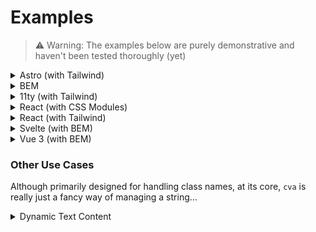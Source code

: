 # Examples

> ⚠️ Warning: The examples below are purely demonstrative and haven't been tested thoroughly (yet)

<details>
  <summary>Astro (with Tailwind)</summary>

```astro
---
import { cva, type VariantProps } from "class-variance-authority";

const button = cva("button", {
  variants: {
    intent: {
      primary: [
        "bg-blue-500",
        "text-white",
        "border-transparent",
        "hover:bg-blue-600",
      ],
      secondary: [
        "bg-white",
        "text-gray-800",
        "border-gray-400",
        "hover:bg-gray-100",
      ],
    },
    size: {
      small: ["text-sm", "py-1", "px-2"],
      medium: ["text-base", "py-2", "px-4"],
    },
  },
  compoundVariants: [{ intent: "primary", size: "medium", class: "uppercase" }],
});

interface Props extends VariantProps<typeof button> {}

/**
 * For Astro components, we recommend setting your defaultVariants within
 * Astro.props (which are `undefined` by default)
 */
const { intent = "primary", size = "medium" } = Astro.props;
---

<button class={button({ intent, size })}>
  <slot />
</button>
```

</details>

<details>
  <summary>BEM</summary>

```css
/* styles.css */
.button {
  /* */
}

.button--primary {
  /* */
}
.button--secondary {
  /* */
}

.button--small {
  /* */
}
.button--medium {
  /* */
}

.button--primary-small {
  /* */
}
```

```ts
import { cva } from "class-variance-authority";

const button = cva("button", {
  variants: {
    intent: {
      primary: "button--primary",
      secondary: "button--secondary",
    },
    size: {
      small: "button--small",
      medium: "button--medium",
    },
  },
  compoundVariants: [
    { intent: "primary", size: "medium", class: "button--primary-small" },
  ],
  defaultVariants: {
    intent: "primary",
    size: "medium",
  },
});

button();
// => "button button--primary button--medium"

button({ intent: "secondary", size: "small" });
// => "button button--secondary button--small"
```

</details>

<details>
    <summary>11ty (with Tailwind)</summary>

```js
// button.11ty.js
const { cva } = require("class-variance-authority");

// ⚠️ Disclaimer: Use of Tailwind CSS is optional
const button = cva("button", {
  variants: {
    intent: {
      primary: [
        "bg-blue-500",
        "text-white",
        "border-transparent",
        "hover:bg-blue-600",
      ],
      secondary: [
        "bg-white",
        "text-gray-800",
        "border-gray-400",
        "hover:bg-gray-100",
      ],
    },
    size: {
      small: ["text-sm", "py-1", "px-2"],
      medium: ["text-base", "py-2", "px-4"],
    },
  },
  compoundVariants: [{ intent: "primary", size: "medium", class: "uppercase" }],
  defaultVariants: {
    intent: "primary",
    size: "medium",
  },
});

module.exports = function ({ label, intent, size }) {
  return `<button class="${button({ intent, size })}">${label}</button>`;
};
```

</details>

<details>
    <summary>React (with CSS Modules)</summary>

```css
/* button.module.css */
.base {
  /* */
}

.primary {
  /* */
}
.secondary {
  /* */
}

.small {
  /* */
}
.medium {
  /* */
}

.primaryMedium {
  /* */
}
```

```tsx
// button.tsx
import React from "react";
import { cva, type VariantProps } from "class-variance-authority";

import {
  base,
  primary,
  secondary,
  small,
  medium,
  primaryMedium,
} from "./button.module.css";

const button = cva(base, {
  variants: {
    intent: {
      primary,
      secondary,
    },
    size: {
      small,
      medium,
    },
  },
  compoundVariants: [
    { intent: "primary", size: "medium", className: primaryMedium },
  ],
  defaultVariants: {
    intent: "primary",
    size: "medium",
  },
});

export interface ButtonProps
  extends React.ButtonHTMLAttributes<HTMLButtonElement>,
    VariantProps<typeof button> {}

export const Button: React.FC<ButtonProps> = ({
  className,
  intent,
  size,
  ...props
}) => <button className={button({ intent, size, className })} {...props} />;
```

</details>

<details>
    <summary>React (with Tailwind)</summary>

```tsx
// button.tsx
import React from "react";
import { cva, type VariantProps } from "class-variance-authority";

// ⚠️ Disclaimer: Use of Tailwind CSS is optional
const button = cva("button", {
  variants: {
    intent: {
      primary: [
        "bg-blue-500",
        "text-white",
        "border-transparent",
        "hover:bg-blue-600",
      ],
      secondary: [
        "bg-white",
        "text-gray-800",
        "border-gray-400",
        "hover:bg-gray-100",
      ],
    },
    size: {
      small: ["text-sm", "py-1", "px-2"],
      medium: ["text-base", "py-2", "px-4"],
    },
  },
  compoundVariants: [
    { intent: "primary", size: "medium", className: "uppercase" },
  ],
  defaultVariants: {
    intent: "primary",
    size: "medium",
  },
});

export interface ButtonProps
  extends React.ButtonHTMLAttributes<HTMLButtonElement>,
    VariantProps<typeof button> {}

export const Button: React.FC<ButtonProps> = ({
  className,
  intent,
  size,
  ...props
}) => <button className={button({ intent, size, className })} {...props} />;
```

</details>

<details>
    <summary>Svelte (with BEM)</summary>

```svelte
<!-- button.svelte -->
<script lang="ts">
  import { cva, type VariantProps } from "class-variance-authority";

  const button = cva("button", {
    variants: {
      intent: {
        primary: "button--primary",
        secondary: "button--secondary",
      },
      size: {
        small: "button--small",
        medium: "button--medium",
      },
    },
    compoundVariants: [
      { intent: "primary", size: "medium", class: "button--primary-medium" },
    ],
    defaultVariants: {
      intent: "primary",
      size: "medium",
    },
  });

  type ButtonProps = VariantProps<typeof button>;

  export let intent: ButtonProps["intent"];
  export let size: ButtonProps["size"];
</script>

<button class={button({ intent, size })}><slot /></button>

<style>
  .button { /* … */ }

  .button--primary { /* … */ }
  .button--secondary { /* … */ }

  .button--small { /* … */ }
  .button--medium { /* … */ }

  .button--primary-medium { /* … */ }
</style>
```

</details>

<details>
    <summary>Vue 3 (with BEM)</summary>

```vue
<!-- button.vue -->
<script setup lang="ts">
import { cva, type VariantProps } from "class-variance-authority";

const button = cva("button", {
  variants: {
    intent: {
      primary: "button--primary",
      secondary: "button--secondary",
    },
    size: {
      small: "button--small",
      medium: "button--medium",
    },
  },
  compoundVariants: [
    { intent: "primary", size: "medium", class: "button--primary-medium" },
  ],
  defaultVariants: {
    intent: "primary",
    size: "medium",
  },
});

type ButtonProps = VariantProps<typeof button>;

defineProps<{
  intent: ButtonProps["intent"];
  size: ButtonProps["size"];
}>();
</script>

<template>
  <button :class="button({ intent, size })">
    <slot />
  </button>
</template>

<style>
.button {
  /* … */
}

.button--primary {
  /* … */
}
.button--secondary {
  /* … */
}

.button--small {
  /* … */
}
.button--medium {
  /* … */
}

.button--primary-medium {
  /* … */
}
</style>
```

</details>

### Other Use Cases

Although primarily designed for handling class names, at its core, `cva` is really just a fancy way of managing a string…

<details>
  <summary>Dynamic Text Content</summary>

```ts
const greeter = cva("Good morning!", {
  variants: {
    isLoggedIn: {
      true: "Here's a secret only logged in users can see",
      false: "Log in to find out more…",
    },
  },
  defaultVariants: {
    isLoggedIn: "false",
  },
});

greeter();
// => "Good morning! Log in to find out more…"

greeter({ isLoggedIn: "true" });
// => "Good morning! Here's a secret only logged in users can see"
```

</details>
